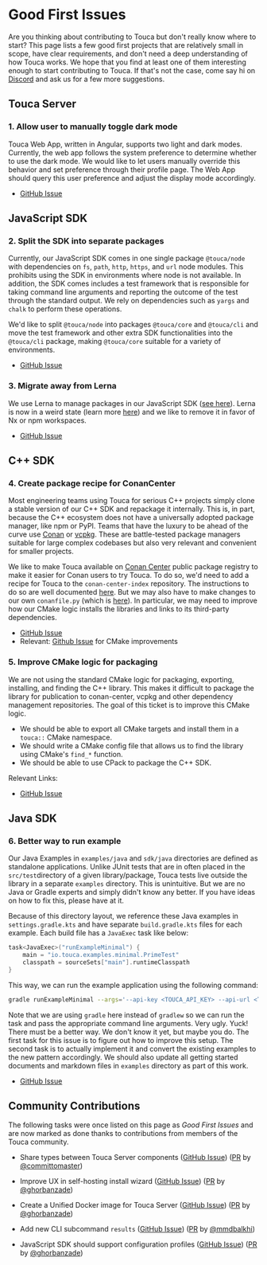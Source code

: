 # Good First Issues

Are you thinking about contributing to Touca but don't really know where to
start? This page lists a few good first projects that are relatively small in
scope, have clear requirements, and don't need a deep understanding of how Touca
works. We hope that you find at least one of them interesting enough to start
contributing to Touca. If that's not the case, come say hi on
[Discord](https://touca.io/discord) and ask us for a few more suggestions.

## Touca Server

### 1. Allow user to manually toggle dark mode

Touca Web App, written in Angular, supports two light and dark modes. Currently,
the web app follows the system preference to determine whether to use the dark
mode. We would like to let users manually override this behavior and set
preference through their profile page. The Web App should query this user
preference and adjust the display mode accordingly.

- [GitHub Issue](https://github.com/trytouca/trytouca/issues/35)

## JavaScript SDK

### 2. Split the SDK into separate packages

Currently, our JavaScript SDK comes in one single package `@touca/node` with
dependencies on `fs`, `path`, `http`, `https`, and `url` node modules. This
prohibits using the SDK in environments where node is not available. In
addition, the SDK comes includes a test framework that is responsible for taking
command line arguments and reporting the outcome of the test through the
standard output. We rely on dependencies such as `yargs` and `chalk` to perform
these operations.

We'd like to split `@touca/node` into packages `@touca/core` and `@touca/cli`
and move the test framework and other extra SDK functionalities into the
`@touca/cli` package, making `@touca/core` suitable for a variety of
environments.

- [GitHub Issue](https://github.com/trytouca/trytouca/issues/194)

### 3. Migrate away from Lerna

We use Lerna to manage packages in our JavaScript SDK
([see here](https://github.com/trytouca/trytouca/tree/main/sdk/js)). Lerna is
now in a weird state (learn more
[here](https://blog.nrwl.io/lerna-is-dead-long-live-lerna-61259f97dbd9)) and we
like to remove it in favor of Nx or npm workspaces.

- [GitHub Issue](https://github.com/trytouca/trytouca/issues/193)

## C++ SDK

### 4. Create package recipe for ConanCenter

Most engineering teams using Touca for serious C++ projects simply clone a
stable version of our C++ SDK and repackage it internally. This is, in part,
because the C++ ecosystem does not have a universally adopted package manager,
like npm or PyPI. Teams that have the luxury to be ahead of the curve use
[Conan](https://conan.io) or [vcpkg](https://vcpkg.io). These are battle-tested
package managers suitable for large complex codebases but also very relevant and
convenient for smaller projects.

We like to make Touca available on [Conan Center](https://conan.io/center)
public package registry to make it easier for Conan users to try Touca. To do
so, we'd need to add a recipe for Touca to the `conan-center-index` repository.
The instructions to do so are well documented
[here](https://github.com/conan-io/conan-center-index/blob/master/docs/how_to_add_packages.md).
But we may also have to make changes to our own `conanfile.py` (which is
[here](https://github.com/trytouca/trytouca/blob/main/sdk/cpp/conanfile.py)). In
particular, we may need to improve how our CMake logic installs the libraries
and links to its third-party dependencies.

- [GitHub Issue](https://github.com/trytouca/trytouca/issues/33)
- Relevant: [Github Issue](https://github.com/trytouca/trytouca/issues/32) for
  CMake improvements

### 5. Improve CMake logic for packaging

We are not using the standard CMake logic for packaging, exporting, installing,
and finding the C++ library. This makes it difficult to package the library for
publication to conan-center, vcpkg and other dependency management repositories.
The goal of this ticket is to improve this CMake logic.

- We should be able to export all CMake targets and install them in a `touca::`
  CMake namespace.
- We should write a CMake config file that allows us to find the library using
  CMake's `find_*` function.
- We should be able to use CPack to package the C++ SDK.

Relevant Links:

- [GitHub Issue](https://github.com/trytouca/trytouca/issues/32)

## Java SDK

### 6. Better way to run example

Our Java Examples in `examples/java` and `sdk/java` directories are defined as
standalone applications. Unlike JUnit tests that are in often placed in the
`src/test`directory of a given library/package, Touca tests live outside the
library in a separate `examples` directory. This is unintuitive. But we are no
Java or Gradle experts and simply didn't know any better. If you have ideas on
how to fix this, please have at it.

Because of this directory layout, we reference these Java examples in
`settings.gradle.kts` and have separate `build.gradle.kts` files for each
example. Each build file has a `JavaExec` task like below:

```kotlin
task<JavaExec>("runExampleMinimal") {
    main = "io.touca.examples.minimal.PrimeTest"
    classpath = sourceSets["main"].runtimeClasspath
}
```

This way, we can run the example application using the following command:

```bash
gradle runExampleMinimal --args='--api-key <TOUCA_API_KEY> --api-url <TOUCA_API_URL> --revision 1.0 --testcase 13'
```

Note that we are using `gradle` here instead of `gradlew` so we can run the task
and pass the appropriate command line arguments. Very ugly. Yuck! There must be
a better way. We don't know it yet, but maybe you do. The first task for this
issue is to figure out how to improve this setup. The second task is to actually
implement it and convert the existing examples to the new pattern accordingly.
We should also update all getting started documents and markdown files in
`examples` directory as part of this work.

- [GitHub Issue](https://github.com/trytouca/trytouca/issues/189)

## Community Contributions

The following tasks were once listed on this page as _Good First Issues_ and are
now marked as done thanks to contributions from members of the Touca community.

- Share types between Touca Server components
  ([GitHub Issue](https://github.com/trytouca/trytouca/issues/195))
  ([PR](https://github.com/trytouca/trytouca/pull/198) by
  [@committomaster](https://github.com/committomaster))

- Improve UX in self-hosting install wizard
  ([GitHub Issue](https://github.com/trytouca/trytouca/issues/196))
  ([PR](https://github.com/trytouca/trytouca/pull/283) by
  [@ghorbanzade](https://github.com/ghorbanzade))

- Create a Unified Docker image for Touca Server
  ([GitHub Issue](https://github.com/trytouca/trytouca/issues/191))
  ([PR](https://github.com/trytouca/trytouca/pull/289) by
  [@ghorbanzade](https://github.com/ghorbanzade))

- Add new CLI subcommand `results`
  ([GitHub Issue](https://github.com/trytouca/trytouca/issues/112))
  ([PR](https://github.com/trytouca/trytouca/pull/324) by
  [@mmdbalkhi](https://github.com/mmdbalkhi))

- JavaScript SDK should support configuration profiles
  ([GitHub Issue](https://github.com/trytouca/trytouca/issues/192))
  ([PR](https://github.com/trytouca/trytouca/pull/338) by
  [@ghorbanzade](https://github.com/ghorbanzade))
